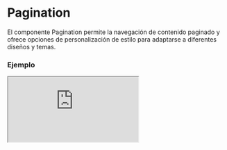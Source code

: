 # Pagination

El componente Pagination permite la navegación de contenido paginado y ofrece opciones de personalización de estilo para adaptarse a diferentes diseños y temas.


### Ejemplo

<Iframe
  minHeightIframe="30dvh"
  src="https://fenextjs-component-storybook.vercel.app/iframe.html?args=&id=pagination-pagination--index&viewMode=story"
/>

### Importacion

Para importar el componente Pagination, se puede hacer desde fenextjs

```tsx copy
import { Pagination } from "fenextjs";
```

### Parametros

| Parametro         | Tipo                                    | Requerido | Default | Descripcion                                                                                   |
| ----------------- | --------------------------------------- | --------- | ------- | --------------------------------------------------------------------------------------------- |
| className         | string                                  | no        | ''      | Clase CSS para el contenedor principal de la paginación.                                      |
| classNameItemPage | PaginationItemPageClassProps            | no        | \{\}    | Objeto con las clases CSS para personalizar el componente de cada página.                     |
| classNameNPage    | PaginationNPageClassProps               | no        | \{\}    | Objeto con las clases CSS para personalizar el componente de selección de número de página.   |
| showItemPage      | boolean                                 | no        | true    | Determina si se debe mostrar el componente de cada página en la paginación.                   |
| showNPage         | boolean                                 | no        | true    | Determina si se debe mostrar el componente de selección de número de página en la paginación. |
| listNpage         | Array\<\{ id: string; text: string \}\> | no        | [       |

                \{ id: "10", text: "10" \},
                \{ id: "20", text: "20" \},
                \{ id: "50", text: "50" \},
                \{ id: "100", text: "100" \},
                \{ id: "all", text: "All" \}
            ] | Lista de opciones de número de página para mostrar en la selección de paginación. |

### Storybook

Para ver el storybook del componente lo puede hacer con este [link](https://fenextjs-component-storybook.vercel.app/?path=/story/pagination-pagination--index)

### Usos

- Paginación básica

```tsx copy
<Pagination />
```

- Paginación con selección de número de página oculta

```tsx copy
<Pagination showNPage={false} />
```

- Paginación personalizada

```tsx copy
<Pagination className="mi-clase-personalizada" />
```
